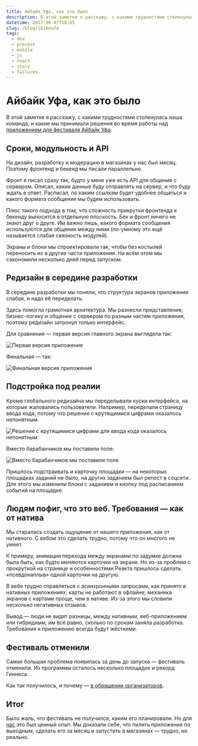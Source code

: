 ```yaml
---
title: Айбайк Уфа, как это было
description: В этой заметке я расскажу, с какими трудностями столкнулась наша команда, и какие мы принимали решения во время работы над приложением для фестиваля Айбайк Уфа.
datetime: 2017-06-07T10:05
slug: /blog/ibikeufa
tags:
  - dev
  - process
  - mobile
  - js
  - react
  - story
  - failures
---
```


# Айбайк Уфа, как это было

В этой заметке я расскажу, с какими трудностями столкнулась наша команда, и какие мы принимали решения во время работы над [приложением для фестиваля Айбайк Уфа](/projects/ibikeufa).

## Сроки, модульность и API

На дизайн, разработку и модерацию в магазинах у нас был месяц. Поэтому фронтенд и бекенд мы писали параллельно.

Фронт я писал сразу так, будто у меня уже есть API для общения с сервером. Описал, какие данные буду отправлять на сервер, и что буду ждать в ответ. Расписал, по каким ссылкам будет удобнее общаться и какого формата сообщения мы будем использовать.

Плюс такого подхода в том, что сложность прикрутки фронтенда к бекенду выносится в отдельную плоскость. Бек и фронт ничего не знают друг о друге. Им важно лишь, какого формата сообщения используются для общения между ними (по-умному это ещё называется слабая связность модулей).

Экраны и блоки мы спроектировали так, чтобы без костылей переносить их в другие части приложения. На всём этом мы сэкономили несколько дней перед запуском.

## Редизайн в середине разработки

В середине разработки мы поняли, что структура экранов приложения слабая, и надо её переделать.

Здесь помогла грамотная архитектура. Мы разнесли представление, бизнес-логику и общение с сервером по разным частям приложения, поэтому редизайн затронул только интерфейс.

Для сравнения — первая версия главного экрана выглядела так:

![Первая версия приложения](/images/content/ibikeufa/ru/old-main.jpg?limited)

Финальная — так:

![Финальная версия приложения](/images/content/ibikeufa/ru/new-main.jpg?limited)

## Подстройка под реалии

Кроме глобального редизайна мы переделывали куски интерфейса, на которые жаловались пользователи.
Например, переделали страницу ввода кода, потому что решение с крутящимися цифрами оказалось непонятным.

![Решение с крутящимися цифрами для ввода кода оказалось непонятным](/images/content/ibikeufa/ru/old-code.jpg?limited)

Вместо барабанчиков мы поставили поле:

![Вместо барабанчиков мы поставили поле](/images/content/ibikeufa/ru/new-code.jpg?limited)

Пришлось подстраивать и карточку площадки — на некоторых площадках заданий не было, на других заданием был репост в соцсети. Для этого мы изменили блоки с заданием и кнопку под расписанием событий на площадке.

## Людям пофиг, что это веб. Требования — как от натива

Мы старались создать ощущение от нашего приложения, как от нативного. С вебом это сделать трудно, потому что он многого не умеет.

К примеру, анимация перехода между экранами по задумке должна была быть, как будто меняются карточки на экране. Но из-за проблем с прокруткой на странице и особенностями Реакта пришлось сделать «псевдонаплыв» одной карточки на другую.

В вебе трудно справляться с асинхронными запросами, как принято в нативных приложениях; карты не работают в офлайне; механика экранов с картами проще, чем в нативе. Из-за этого мы словили несколько негативных отзывов.

Вывод — люди не видят разницы, между нативным, веб-приложением или гибридным, им всё равно, сколько по срокам заняла разработка. Требования к приложению всегда будут жёсткими.

## Фестиваль отменили

Самая большая проблема появилась за день до запуска — фестиваль отменили. Из программы осталось несколько площадок и рекорд Гиннеса.

Как так получилось, и почему — [в обращении организаторов](https://vk.com/ibikeufa?w=wall-122711751_2490).

## Итог

Было жаль, что фестиваль не получился, каким его планировали. Но для [нас](https://game.ibikeufa.ru/static/team.html) это был ценный опыт. Мы доказали себе, что пилить приложение по выходным, сделать его за месяц и запустить в магазинах — трудно, но реально.
